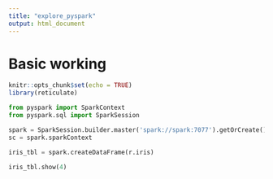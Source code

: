 ```yaml
---
title: "explore_pyspark"
output: html_document
---
```


# Basic working

```r
knitr::opts_chunk$set(echo = TRUE)
library(reticulate)
```

```python
from pyspark import SparkContext
from pyspark.sql import SparkSession
```

```python
spark = SparkSession.builder.master('spark://spark:7077').getOrCreate()
sc = spark.sparkContext
```
```python
iris_tbl = spark.createDataFrame(r.iris)
```

```python
iris_tbl.show(4)
```

